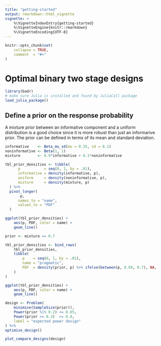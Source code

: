 ```yaml
---
title: "getting-started"
output: rmarkdown::html_vignette
vignette: >
    %\VignetteIndexEntry{getting-started}
    %\VignetteEngine{knitr::rmarkdown}
    %\VignetteEncoding{UTF-8}
---
```


```r
knitr::opts_chunk$set(
    collapse = TRUE,
    comment  = "#>"
)
```



# Optimal binary two stage designs

```r
library(badr)
# make sure Julia is installed and found by JuliaCall package
load_julia_package() 
```

## Define a prior on the response probability

A mixture prior between an informative component and a uniform distribution
is a good choice since it is more robust than just an informarive prior.
The prior can be defined in terms of its mean and standard deviation.

```r
informative    <- Beta_mu_sd(mu = 0.35, sd = 0.1)
noninformative <- Beta(1, 1)
mixture        <- 0.9*informative + 0.1*noninformative

tbl_prior_densities <- tibble(
      p           = seq(0, 1, by = .01),
      informative = density(informative, p),
      uniform     = density(noninformative, p),
      mixture     = density(mixture, p)
  ) %>% 
  pivot_longer(
      -p, 
      names_to = "name", 
      values_to = "PDF"
  ) 

ggplot(tbl_prior_densities) +
    aes(p, PDF, color = name) + 
    geom_line()
```

```r
prior <- mixture <= 0.7

tbl_prior_densities <- bind_rows(
    tbl_prior_densities,
    tibble(
        p    = seq(0, 1, by = .01),
        name = "pragmatic",
        PDF  = density(prior, p) %>% ifelse(between(p, 0.69, 0.7), NA, .)
    )
)

ggplot(tbl_prior_densities) +
    aes(p, PDF, color = name) + 
    geom_line()
```

```r
design <- Problem(
    minimise(SampleSize(prior)),
    Power(prior %|% 0.2) <= 0.05,
    Power(prior >= 0.3)  >= 0.8,
    label = "expected power design"
) %>% 
optimise_design()
```

```r
plot_compare_designs(design)
```
